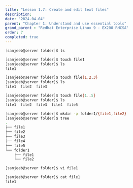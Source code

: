 ```yaml
---
title: "Lesson 1.7: Create and edit text files"
description:
date: "2024-04-04"
parent: "Chapter 1: Understand and use essential tools"
grand_parent : "Redhat Enterprise Linux 9 - EX200 RHCSA"
order: 7
completed: true
---
```


```bash 
[sanjeeb@server folder]$ ls

[sanjeeb@server folder]$ touch file1
[sanjeeb@server folder]$ ls
file1

[sanjeeb@server folder]$ touch file{1,2,3}
[sanjeeb@server folder]$ ls
file1  file2  file3

[sanjeeb@server folder]$ touch file{1..5}
[sanjeeb@server folder]$ ls
file1  file2  file3  file4  file5

[sanjeeb@server folder]$ mkdir -p folder1/{file1,file2}
[sanjeeb@server folder]$ tree
.
├── file1
├── file2
├── file3
├── file4
├── file5
└── folder1
    ├── file1
    └── file2

```

```bash 
[sanjeeb@server folder]$ vi file1

[sanjeeb@server folder]$ cat file1
file1
```
